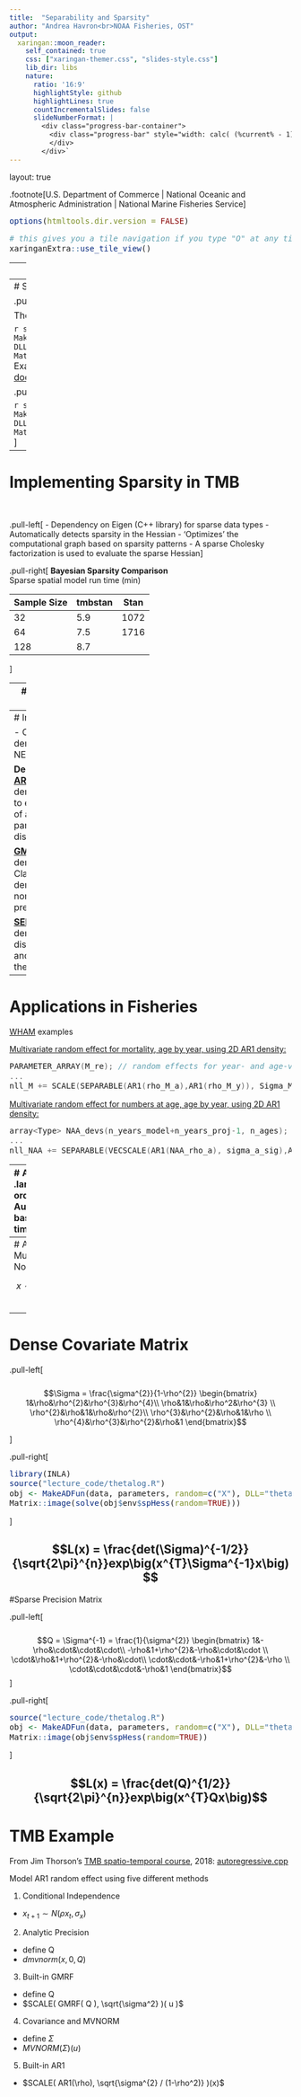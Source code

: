 ```yaml
---
title:  "Separability and Sparsity"
author: "Andrea Havron<br>NOAA Fisheries, OST"
output:
  xaringan::moon_reader:
    self_contained: true
    css: ["xaringan-themer.css", "slides-style.css"]
    lib_dir: libs
    nature:
      ratio: '16:9'
      highlightStyle: github
      highlightLines: true
      countIncrementalSlides: false
      slideNumberFormat: |
        <div class="progress-bar-container">
          <div class="progress-bar" style="width: calc( (%current% - 1) / (%total% - 1) * 100%);">
          </div>
        </div>`
---
```

layout: true

.footnote[U.S. Department of Commerce | National Oceanic and Atmospheric Administration | National Marine Fisheries Service]


<style type="text/css">

code.cpp{
  font-size: 14px;
}
code.r{
  font-size: 14px;
}


</style>


```r
options(htmltools.dir.version = FALSE)
```

```r
# this gives you a tile navigation if you type "O" at any time
xaringanExtra::use_tile_view()
```
---
# Separability

If $y_{i}$ is only dependent on $u_{i}$, then the likelihood function is **separable**

\begin{align}
L(\theta) &= \int \prod^{n}_{i=1}f(y_{i}, u_{i};\theta)du_{i}\\
&= \prod^{n}_{i=1}\int f(y_{i}, u_{i};\theta)du_{i}
\end{align}

The marginal likelihood can be evaluated as a series of univariate Laplace approximations:
\begin{align}
L^{*}(\theta) &= \sqrt{2\pi}^{n}det(\mathbb{H})^{-1/2}f(y,\hat{u}; \theta)\\
&\\
&= \prod^{n}_{i=1}f(y_{i}, \hat{u}_{i};\theta)\sqrt{\frac{2\pi}{(-f''(y_{i},\hat{u_{i}};\theta))^{-1}}}
\end{align}

Under separability, the Hessian, $\mathbb{H}$, is sparse
---
# Sparsity

.pull-left[

Theta logistic state-space model:
\begin{align}
u_{t} &= u_{t-1} + r_{0}\bigg(1 - \Big(\frac{exp(u_{t-1})}{K}\Big)^{\psi}\bigg) \\
&\\
u_{t} &\sim N(0, \sigma_{u})\\
y_{t} &\sim N(u_{t}, \sigma_{y})
\end{align}

```r
source("lecture_code/thetalog.R")
obj <- MakeADFun(data, parameters, random=c("X"), 
                 DLL="thetalog")
Matrix::image(obj$env$spHess(random=TRUE))
```
<br>
Example from [TMB's comprehensive documentation](https://kaskr.github.io/adcomp/_book/Sparsity.html#the-theta-logistic-example) gitbook
]

.pull-right[
```r
knitr::include_graphics("static/state-space-dag.png")
```

```r
source("lecture_code/thetalog.R")
obj <- MakeADFun(data, parameters, random=c("X"), DLL="thetalog")
Matrix::image(obj$env$spHess(random=TRUE))
```
]


---
# Implementing Sparsity in TMB
<br>

.pull-left[
- Dependency on Eigen (C++ library) for sparse data types
- Automatically detects sparsity in the Hessian
- 'Optimizes' the computational graph based on sparsity patterns
- A sparse Cholesky factorization is used to evaluate the sparse Hessian
]

.pull-right[
**Bayesian Sparsity Comparison**<br>
Sparse spatial model run time (min)

|Sample Size|tmbstan|Stan|
|-----------|-------|----|
| 32        |5.9    |1072|
| 64        |7.5    |1716|
| 128       |8.7    |    |

]

---
# Implementing Sparsity in TMB
<br>
**Data Types**

- [**SparseMatrix**](https://eigen.tuxfamily.org/dox/group__TutorialSparse.html)
 - Declares $\text{Eigen::SparseMatrix<Type>}$ from the Eigen sparse module


**TMB macro**

- [**DATA_SPARSE_MATRIX**](https://kaskr.github.io/adcomp/group__macros.html#ga75dbde3f78d762602b7ffc0f19a99e1e)
 - Get sparse matrix from R and declare it as $\text{Eigen::SparseMatrix<Type>}$
 
---
# Implementing Sparsity in TMB

- Classes are specified in the density namespace
- Note NEGATIVE log-likelihood is returned

**Density functions** <br>
[**AR1**](https://kaskr.github.io/adcomp/classdensity_1_1AR1__t.html) $\quad\quad\quad\quad~~$ $\text{class density::AR1_t<distribution>}$
- Class to evaluate the negative log density of a (multivariate) AR1 process with parameter phi and given marginal distribution.
  
[**GMRF**](https://kaskr.github.io/adcomp/classdensity_1_1GMRF__t.html) $\quad\quad\quad~~$ $\text{class density::GMRF_t<distribution>}$
- Class to evaluate the negative log density of a mean zero multivariate normal distribution with a sparse precision matrix

[**SEPARABLE**](https://kaskr.github.io/adcomp/classdensity_1_1SEPARABLE__t.html) $\quad$ $\text{density::SEPARABLE_t<distribution1, distribution2>}$
- Take two densities f and g, and construct the density of their separable extension




---
# Applications in Fisheries

[WHAM](https://github.com/timjmiller/wham/blob/master/src/wham_v0.cpp) examples

[Multivariate random effect for mortality, age by year, using 2D AR1 density:](https://github.com/timjmiller/wham/blob/97577f1d619607ec40fdb8d3097f30668af16999/src/wham_v0.cpp#L483)

```cpp
PARAMETER_ARRAY(M_re); // random effects for year- and age-varying M deviations from mean M_a), dim = n_years x n_M_a
...
nll_M += SCALE(SEPARABLE(AR1(rho_M_a),AR1(rho_M_y)), Sigma_M)(M_re);
```

[Multivariate random effect for numbers at age, age by year, using 2D AR1 density:](https://github.com/timjmiller/wham/blob/97577f1d619607ec40fdb8d3097f30668af16999/src/wham_v0.cpp#L934)

```cpp
array<Type> NAA_devs(n_years_model+n_years_proj-1, n_ages);
...
nll_NAA += SEPARABLE(VECSCALE(AR1(NAA_rho_a), sigma_a_sig),AR1(NAA_rho_y))(NAA_devs);
```





---
# AR1 process
.large[
1st-order Autoregressive based on equal time steps
] 

.pull-left[
\begin{align}
x_{t+1} &\sim N(\rho x_{t}, \sigma_{x})\\
y &\sim f(g^{-1}(x))
\end{align}
]

.pull-right[
\begin{align}
x_{t+2} \perp  x_{t} &| x_{t+1}  \\
y \sim iid. &| x
\end{align}
]

<br>

```r
knitr::include_graphics("static/state-space-dag.png")
```

---
# AR1 as Multivariate Normal
<br>

$$x \sim MVN(0, \Sigma)$$
<br>

\begin{align}
E[x] &= 0 \\
Var[x] &= \frac{\sigma^{2}_{x}}{1-\rho^{2}} \\
Corr[x_{t}, x_{t+1}] &= \rho \\
Corr[x_{t}, x_{t+h}] &= \rho^{h} \\
Cov[x_{t}, x_{t+h}] &=  \frac{\sigma^{2}_{x}}{1-\rho^{2}}\rho^{h}
\end{align}

---
# Dense Covariate Matrix


.pull-left[	
<br>
<br>
$$\Sigma = \frac{\sigma^{2}}{1-\rho^{2}} \begin{bmatrix}
1&\rho&\rho^{2}&\rho^{3}&\rho^{4}\\
\rho&1&\rho&\rho^2&\rho^{3} \\
\rho^{2}&\rho&1&\rho&\rho^{2}\\
\rho^{3}&\rho^{2}&\rho&1&\rho \\
\rho^{4}&\rho^{3}&\rho^{2}&\rho&1
\end{bmatrix}$$

]

.pull-right[
```r
library(INLA)
source("lecture_code/thetalog.R")
obj <- MakeADFun(data, parameters, random=c("X"), DLL="thetalog")
Matrix::image(solve(obj$env$spHess(random=TRUE)))
```
]

$$L(x) = \frac{det(\Sigma)^{-1/2}}{\sqrt{2\pi}^{n}}exp\big(x^{T}\Sigma^{-1}x\big)$$
---
#Sparse Precision Matrix

.pull-left[
<br>
<br>
$$Q = \Sigma^{-1} = \frac{1}{\sigma^{2}} \begin{bmatrix}
1&-\rho&\cdot&\cdot&\cdot\\
-\rho&1+\rho^{2}&-\rho&\cdot&\cdot \\
\cdot&\rho&1+\rho^{2}&-\rho&\cdot\\
\cdot&\cdot&-\rho&1+\rho^{2}&-\rho \\
\cdot&\cdot&\cdot&-\rho&1
\end{bmatrix}$$
]

.pull-right[
```r
source("lecture_code/thetalog.R")
obj <- MakeADFun(data, parameters, random=c("X"), DLL="thetalog")
Matrix::image(obj$env$spHess(random=TRUE))
```
]

$$L(x) = \frac{det(Q)^{1/2}}{\sqrt{2\pi}^{n}}exp\big(x^{T}Qx\big)$$
---
# TMB Example
From Jim Thorson's [TMB spatio-temporal course](https://github.com/James-Thorson/2018_FSH556), 2018: [autoregressive.cpp](https://github.com/James-Thorson/2018_FSH556/blob/master/Week%205%20--%201D%20spatial%20models/Lecture/autoregressive_V1.cpp)<br>

Model AR1 random effect using five different methods

1. Conditional Independence
 - $x_{t+1} \sim N(\rho x_{t}, \sigma_{x})$
2. Analytic Precision
 - define Q
 - $dmvnorm(x,0,Q)$
3. Built-in GMRF
 - define Q
 - $SCALE( GMRF( Q ), \sqrt{\sigma^2} )( u )$ 
4. Covariance and MVNORM
 - define $\Sigma$
 - $MVNORM(\Sigma)( u )$
5. Built-in AR1
 - $SCALE( AR1(\rho),  \sqrt{\sigma^{2} / (1-\rho^2)} )(x)$


